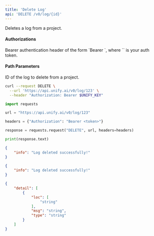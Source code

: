 ```yaml
---
title: 'Delete Log'
api: 'DELETE /v0/log/{id}'
---
```

Deletes a log from a project.

#### Authorizations

<ParamField header="Authorization" type="string" required="true">
  Bearer authentication header of the form `Bearer <token>`, where `<token>` is your auth token.
</ParamField>

#### Path Parameters

<ParamField query="id" type="string" required="true">
ID of the log to delete from a project.
</ParamField>

<RequestExample>

```bash cURL
curl --request DELETE \
  --url 'https://api.unify.ai/v0/log/123' \
  --header "Authorization: Bearer $UNIFY_KEY"
```

```python Python
import requests

url = "https://api.unify.ai/v0/log/123"

headers = {"Authorization": "Bearer <token>"}

response = requests.request("DELETE", url, headers=headers)

print(response.text)
```

</RequestExample>
<ResponseExample>

```json 200
{
    "info": "Log deleted successfully!"
}
```

```json 404
{
    "info": "Log deleted successfully!"
}
```

```json 422
{
    "detail": [
        {
            "loc": [
                "string"
            ],
            "msg": "string",
            "type": "string"
        }
    ]
}
```

</ResponseExample>
